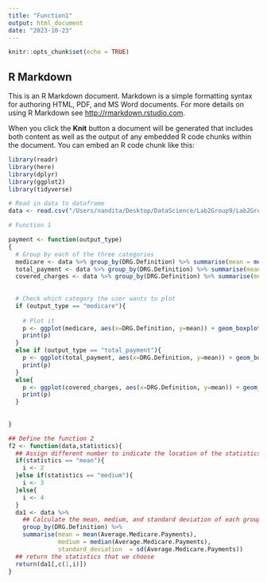 ```yaml
---
title: "Function1"
output: html_document
date: "2023-10-23"
---
```


```r
knitr::opts_chunk$set(echo = TRUE)
```

## R Markdown

This is an R Markdown document. Markdown is a simple formatting syntax for authoring HTML, PDF, and MS Word documents. For more details on using R Markdown see <http://rmarkdown.rstudio.com>.

When you click the **Knit** button a document will be generated that includes both content as well as the output of any embedded R code chunks within the document. You can embed an R code chunk like this:

```r
library(readr)
library(here)
library(dplyr)
library(ggplot2)
library(tidyverse)

# Read in data to dataframe
data <- read.csv("/Users/nandita/Desktop/DataScience/Lab2Group9/Lab2Group9/data/DRG_data.csv")
```

```r
# Function 1

payment <- function(output_type)
{
  # Group by each of the three categories
  medicare <- data %>% group_by(DRG.Definition) %>% summarise(mean = mean(Average.Medicare.Payments))
  total_payment <- data %>% group_by(DRG.Definition) %>% summarise(mean = mean(Average.Total.Payments))
  covered_charges <- data %>% group_by(DRG.Definition) %>% summarise(mean = mean(Average.Covered.Charges))
  
  
  # Check which category the user wants to plot
  if (output_type == "medicare"){
    
    # Plot it
    p <- ggplot(medicare, aes(x=DRG.Definition, y=mean)) + geom_boxplot() + xlab("DRG Codes") + ylab("Average Medicare Payment (in dollars)") + ggtitle("Average Medicare Payment by DRG Code")
    print(p)
  }
  else if (output_type == "total_payment"){
    p <- ggplot(total_payment, aes(x=DRG.Definition, y=mean)) + geom_boxplot() + xlab("DRG Codes") + ylab("Average Total Payment (in dollars)") + ggtitle("Average Total Payment by DRG Code")
    print(p)
  }
  else{
    p <- ggplot(covered_charges, aes(x=DRG.Definition, y=mean)) + geom_boxplot() + xlab("DRG Codes") + ylab("Average Covered Charges (in dollars)") + ggtitle("Average Covered Charges by DRG Code")
    print(p)
  }
  
  
}

## Define the function 2
f2 <- function(data,statistics){
  ## Assign different number to indicate the location of the statistics
  if(statistics == "mean"){
    i <- 2
  }else if(statistics == "medium"){
    i <- 3
  }else{
    i <- 4
  }
  da1 <- data %>%
    ## Calculate the mean, medium, and standard deviation of each group
    group_by(DRG.Definition) %>%
    summarise(mean = mean(Average.Medicare.Payments),
              medium = median(Average.Medicare.Payments),
              standard_deviation  = sd(Average.Medicare.Payments))
  ## return the statistics that we choose  
  return(da1[,c(1,i)])
}
```
